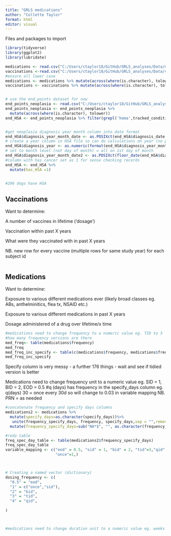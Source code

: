 ```yaml
---
title: "GRLS medications"
author: "Collette Taylor"
format: html
editor: visual
---
```


Files and packages to import

```r
library(tidyverse)
library(ggplot2)
library(lubridate)

medications <- read.csv("C:/Users/ctaylor18/GitHub/GRLS_analyses/Data/medications.csv",na.strings=c ("","NA"))
vaccinations <-read.csv("C:/Users/ctaylor18/GitHub/GRLS_analyses/Data/vaccines.csv",na.strings=c ("","NA"))
#ensure all lower case
medications <- medications %>% mutate(across(where(is.character), tolower))
vaccinations <- vaccinations %>% mutate(across(where(is.character), tolower))


# use the end_points dataset for now 
end_points_neoplasia <- read.csv("C:/Users/ctaylor18/GitHub/GRLS_analyses/Data/study_endpoints.csv")
end_points_neoplasia <- end_points_neoplasia %>% 
  mutate(across(where(is.character), tolower))
end_HSA <- end_points_neoplasia %>% filter(grepl('hema',tracked_condition),ignore.case=TRUE)


#get neoplasia diagnosis year month column into date format
end_HSA$diagnosis_year_month_date <- as.POSIXct(end_HSA$diagnosis_date,format = "%Y-%m-%d")
# create a year column in HSA file so can do calculations on year (no point being more precise as questionaire done annually and may not match diagnosis time)
end_HSA$diagnosis_year <- as.numeric(format(end_HSA$diagnosis_year_month_date,"%Y"))
# set to month level (not day of month) = all on 1st day of month
end_HSA$diagnosis_year_month_date2 <- as.POSIXct(floor_date(end_HSA$diagnosis_year_month_date,unit="month"))
#column with has cancer set as 1 for sense checking records
end_HSA <- end_HSA %>%
  mutate(has_HSA =1)


#296 dogs have HSA 
```

## Vaccinations

Want to determine:

A number of vaccines in lifetime ('dosage')

Vaccination within past X years

What were they vaccinated with in past X years

NB. new row for every vaccine (multiple rows for same study year) for each subject id

```r

```

## Medications

Want to determine:

Exposure to various different medications ever (likely broad classes eg. ABs, anthelminitics, flea tx, NSAID etc.)

Exposure to various different medications in past X years

Dosage administered of a drug over lifetime/x time

```r
#medications need to change frequency to a numeric value eg. TID to 3
#how many frequency versions are there
med_freq<- table(medications$frequency)
med_freq
med_freq_inc_specify <- table(c(medications$frequency, medications$frequency_specify))
med_freq_inc_specify


```

Specify column is very messy - a further 176 things - wait and see if tidied version is better

Medications need to change frequency unit to a numeric value eg. SID = 1, BID = 2, EOD = 0.5 #q (days) has frequency in the specify_days column eg. q(days) 30 = once every 30d so will change to 0.03 in variable mapping NB. PRN = as needed

```r
#concatenate frequency and specify days columns
medications2 <- medications %>%
  mutate(specify_days=as.character(specify_days))%>%
   unite(frequency_specify_days, frequency, specify_days,sep = "",remove=FALSE)%>%
  mutate(frequency_specify_days=sub("NA*$", "", as.character(frequency_specify_days)))

#redo table
freq_spec_day_table <- table(medications2$frequency_specify_days)
freq_spec_day_table
variable_mapping <- c("eod" = 0.5, "sid" = 1, "bid" = 2, "tid"=3,"qid" = 4,
                      "once"=1,)



# Creating a named vector (dictionary)
dosing_frequency <- c(
  "0.5" = "eod",
  "1" = c("once","sid"),
  "2" = "bid",
  "3" = "tid",
  "4" = "qid",
  
)



#medications need to change duration unit to a numeric value eg. weeks to 7 (ie. 7 days)


```
